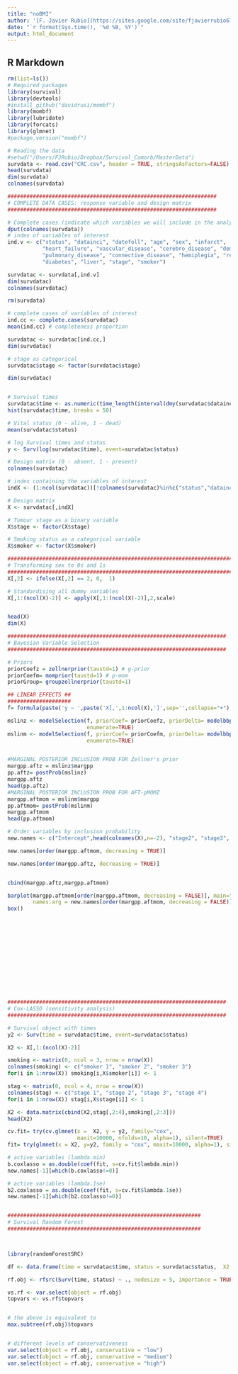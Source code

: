 ```yaml
---
title: "noBMI"
author: '[F. Javier Rubio](https://sites.google.com/site/fjavierrubio67/)'
date: "`r format(Sys.time(), '%d %B, %Y')`"
output: html_document
---
```


## R Markdown


```r
rm(list=ls())
# Required packages
library(survival)
library(devtools)
#install_github("davidrusi/mombf")
library(mombf)
library(lubridate)
library(forcats)
library(glmnet)
#package.version("mombf")

# Reading the data
#setwd("/Users/FJRubio/Dropbox/Survival_Comorb/MasterData")
survdata <- read.csv("CRC.csv", header = TRUE, stringsAsFactors=FALSE)
head(survdata)
dim(survdata)
colnames(survdata)

##################################################################
# COMPLETE DATA CASES: response variable and design matrix
##################################################################

# Complete cases (indicate which variables we will include in the analysis only)
dput(colnames(survdata))
# index of variables of interest
ind.v <- c("status", "datainci", "datefoll", "age", "sex", "infarct", 
           "heart_failure", "vascular_disease", "cerebro_disease", "dementia", 
           "pulmonary_disease", "connective_disease", "hemiplegia", "renal_disease", 
           "diabetes", "liver", "stage", "smoker")

survdatac <- survdata[,ind.v]
dim(survdatac)
colnames(survdatac)

rm(survdata)

# complete cases of variables of interest
ind.cc <- complete.cases(survdatac) 
mean(ind.cc) # completeness proportion

survdatac <- survdatac[ind.cc,]
dim(survdatac)

# stage as categorical
survdatac$stage <- factor(survdatac$stage)

dim(survdatac)


# Survival times
survdatac$time <- as.numeric(time_length(interval(dmy(survdatac$datainci), dmy(survdatac$datefoll)), "year"))
hist(survdatac$time, breaks = 50)

# Vital status (0 - alive, 1 - dead)
mean(survdatac$status)

# log Survival times and status
y <- Surv(log(survdatac$time), event=survdatac$status)

# Design matrix (0 - absent, 1 - present)
colnames(survdatac)

# index containing the variables of interest
indX <- (1:ncol(survdatac))[!colnames(survdatac)%in%c("status","datainci","datefoll","time")] 

# Design matrix
X <- survdatac[,indX] 

# Tumour stage as a binary variable
X$stage <- factor(X$stage)

# Smoking status as a categorical variable
X$smoker <- factor(X$smoker)

##################################################################################
# Transforming sex to 0s and 1s
##################################################################################
X[,2] <- ifelse(X[,2] == 2, 0,  1) 

# Standardising all dummy variables
X[,1:(ncol(X)-2)] <- apply(X[,1:(ncol(X)-2)],2,scale) 


head(X)
dim(X)

#####################################################################
# Bayesian Variable Selection
#####################################################################

# Priors
priorCoefz = zellnerprior(taustd=1) # g-prior
priorCoefm= momprior(taustd=1) # p-mom
priorGroup= groupzellnerprior(taustd=1)

## LINEAR EFFECTS ##
####################
f= formula(paste('y ~ ',paste('X[,',1:ncol(X),']',sep='',collapse="+"),sep=''))

mslinz <- modelSelection(f, priorCoef= priorCoefz, priorDelta= modelbbprior(1,1), priorGroup=priorGroup, 
                         enumerate=TRUE)
mslinm <- modelSelection(f, priorCoef= priorCoefm, priorDelta= modelbbprior(1,1), priorGroup=priorGroup, 
                         enumerate=TRUE)


#MARGINAL POSTERIOR INCLUSION PROB FOR Zellner's prior
margpp.aftz = mslinz$margpp
pp.aftz= postProb(mslinz)
margpp.aftz
head(pp.aftz)
#MARGINAL POSTERIOR INCLUSION PROB FOR AFT-pMOMZ 
margpp.aftmom = mslinm$margpp
pp.aftmom= postProb(mslinm)
margpp.aftmom
head(pp.aftmom)

# Order variables by inclusion probability
new.names <- c("Intercept",head(colnames(X),n=-2), "stage2", "stage3", "stage4", "smoker2", "smoker3")

new.names[order(margpp.aftmom, decreasing = TRUE)]

new.names[order(margpp.aftz, decreasing = TRUE)]


cbind(margpp.aftz,margpp.aftmom)

barplot(margpp.aftmom[order(margpp.aftmom, decreasing = FALSE)], main="Inclusion Probability", horiz=TRUE,
        names.arg = new.names[order(margpp.aftmom, decreasing = FALSE)],las=1, cex.names = 0.5)
box()














#####################################################################
# Cox-LASSO (sensitivity analysis)
#####################################################################

# Survival object with times
y2 <- Surv(time = survdatac$time, event=survdatac$status)

X2 <- X[,1:(ncol(X)-2)]

smoking <- matrix(0, ncol = 3, nrow = nrow(X))
colnames(smoking) <- c("smoker 1", "smoker 2", "smoker 3")
for(i in 1:nrow(X)) smoking[i,X$smoker[i]] <- 1

stag <- matrix(0, ncol = 4, nrow = nrow(X))
colnames(stag) <- c("stage 1", "stage 2", "stage 3", "stage 4")
for(i in 1:nrow(X)) stag[i,X$stage[i]] <- 1

X2 <- data.matrix(cbind(X2,stag[,2:4],smoking[,2:3]))
head(X2)

cv.fit= try(cv.glmnet(x =  X2, y = y2, family="cox", 
                      maxit=10000, nfolds=10, alpha=1), silent=TRUE)
fit= try(glmnet(x = X2, y=y2, family = "cox", maxit=10000, alpha=1), silent=TRUE)

# active variables (lambda.min)
b.coxlasso = as.double(coef(fit, s=cv.fit$lambda.min))
new.names[-1][which(b.coxlasso!=0)]

# active variables (lambda.1se)
b2.coxlasso = as.double(coef(fit, s=cv.fit$lambda.1se))
new.names[-1][which(b2.coxlasso!=0)]


#############################################################
# Survival Random Forest
#############################################################



library(randomForestSRC)

df <- data.frame(time = survdatac$time, status = survdatac$status,  X2 = X2)

rf.obj <- rfsrc(Surv(time, status) ~ ., nodesize = 5, importance = TRUE, data = df)

vs.rf <- var.select(object = rf.obj)
topvars <- vs.rf$topvars


# the above is equivalent to
max.subtree(rf.obj)$topvars


# different levels of conservativeness
var.select(object = rf.obj, conservative = "low")
var.select(object = rf.obj, conservative = "medium")
var.select(object = rf.obj, conservative = "high")

```
